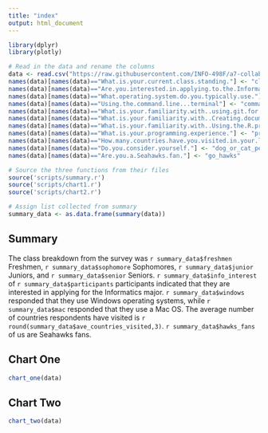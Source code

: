 ```yaml
---
title: "index"
output: html_document
---
```


```r
library(dplyr)
library(plotly)

# Read in the data and rename the columns
data <- read.csv("https://raw.githubusercontent.com/INFO-498F/a7-collaborative-coding/master/data/intro_survey_data.csv?token=AP1NbC6w-vFziH4uo-eMA9wqFp2X73pjks5W1Mc8wA%3D%3D  ")
names(data)[names(data)=="What.is.your.current.class.standing."] <- "class_standing"
names(data)[names(data)=="Are.you.interested.in.applying.to.the.Informatics.major."] <- "info_interest"
names(data)[names(data)=="What.operating.system.do.you.typically.use."] <- "operating_system"
names(data)[names(data)=="Using.the.command.line...terminal"] <- "command_line_terminal"
names(data)[names(data)=="What.is.your.familiarity.with..using.git.for.version.control"] <- "familiarity_git_for_vc"
names(data)[names(data)=="What.is.your.familiarity.with..Creating.documents.with.Markdown"] <- "familiarity_md"
names(data)[names(data)=="What.is.your.familiarity.with..Using.the.R.programming.language"] <- "familiarity_r"
names(data)[names(data)=="What.is.your.programming.experience."] <- "programming_exp"
names(data)[names(data)=="How.many.countries.have.you.visited.in.your.life."] <- "countries_visited"
names(data)[names(data)=="Do.you.consider.yourself."] <- "dog_or_cat_person"
names(data)[names(data)=="Are.you.a.Seahawks.fan."] <- "go_hawks"

# Source the three functions from their files
source('scripts/summary.r')
source('scripts/chart1.r')
source('scripts/chart2.r')

# Assign list collected from summary
summary_data <- as.data.frame(summary(data))

```

## Summary
The class breakdown from the survey was `r summary_data$freshmen` Freshmen, `r summary_data$sophomore` Sophomores, `r summary_data$junior` Juniors, and `r summary_data$senior` Seniors. `r summary_data$info_interest` of `r summary_data$participants` participants indicated that they are interested in applying for the Informatics major. `r summary_data$windows` responded that they use Windows operating systems, while `r summary_data$mac` responded that they use a Mac OS. The average number of countries respondents have visited is `r round(summary_data$ave_countries_visited,3)`. `r summary_data$hawks_fans` of us are Seahawks fans.

## Chart One
```r
chart_one(data)
```

## Chart Two
```r
chart_two(data)
```
